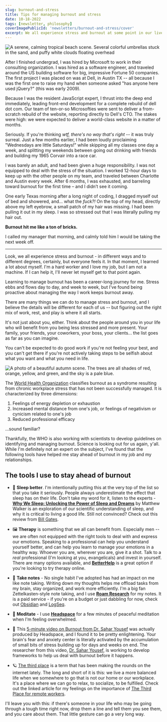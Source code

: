 ```yaml
---
slug: burnout-and-stress
title: Tips for managing burnout and stress
date: 10-18-2022
tags: [newsletter, philosophy]
coverImagePublicId: 'newsletters/burnout-and-stress/cover'
excerpt: We all experience stress and burnout at some point in our lives. Here are the tools I've found to stay ahead of burnout in my job and my relationships.
---
```


<Image
  publicId="newsletters/burnout-and-stress/cover"
  alt="A serene, calming tropical beach scene. Several colorful umbrellas stuck in the sand, and puffy white clouds floating overhead"
/>

After I finished undergrad, I was hired by Microsoft to work in their consulting organization. I was hired as a software engineer, and traveled around the US building software for big, impressive Fortune 50 companies. The first project I was placed on was at Dell, in Austin TX -- all because I was the first one to raise my hand when someone asked "has anyone here used jQuery?" (this was early 2009).

Because I was the resident JavaScript expert, I thrust into the deep end immediately, leading front-end development for a complete rebuild of dell dot com. Our team of ten-or-so Microsofties were sent to deliver a from-scratch rebuild of the website, reporting directly to Dell's CTO. The stakes were high: we were expected to deliver a world-class website in a matter of months.

Seriously. If you're thinking _wtf, there's no way that's right_ -- it was truly surreal. Just a few months earlier, I had been loudly proclaiming "Wednesdays are little Saturdays!" while skipping all my classes one day a week, and splitting my weekends between going out drinking with friends and building my 1965 Corvair into a race car.

I was barely an adult, and had been given a huge responsibility. I was not equipped to deal with the stress of the situation. I worked 12-hour days to keep up with the other people on my team, and traveled between Charlotte and Austin every week. After 6 months, I was exhausted, and barreling toward burnout for the first time – and I didn’t see it coming.

One early Texas morning after a long night of coding, I dragged myself out of bed and showered, and... what the _fuck?!_ On the top of my head, directly above my left eyebrow, a small patch of my hair was missing. I had been pulling it out in my sleep. I was so stressed out that I was literally pulling my hair out.

**Burnout hit me like a ton of bricks.**

I called my manager that morning, and calmly told him I would be taking the next week off.

---

Look, we all experience stress and burnout - in different ways and to different degrees, certainly, but everyone feels it. In that moment, I learned a lot about myself. I'm a hard worker and I love my job, but I am not a machine. If I can help it, I'll never let myself get to that point again.

Learning to manage burnout has been a career-long journey for me. Stress ebbs and flows day to day, and week to week, but I've found being proactive about managing the way I work keeps burnout away.

There are many things we can do to manage stress and burnout, and I believe the details will be different for each of us -- but figuring out the right mix of work, rest, and play is where it all starts.

It's not just about you, either. Think about the people around you in your life who will benefit from you being less stressed and more present. Your family, your friends, your coworkers, your boss, your clients... the list goes as far as you can imagine.

You can't be expected to do good work if you're not feeling your best, and you can't get there if you're not actively taking steps to be selfish about what you want and what you need in life.

<Image
  publicId="newsletters/burnout-and-stress/autumn"
  alt="A photo of a beautiful autumn scene. The trees are all shades of red, orange, yellow, and green, and the sky is a pale blue."
  caption="We took a field trip to North Carolina's Blue Ridge parkway over the weekend. It was beautiful, and I'm so glad we got to go."
/>

The [World Health Organization](https://www.who.int/news/item/28-05-2019-burn-out-an-occupational-phenomenon-international-classification-of-diseases) classifies burnout as a syndrome resulting from chronic workplace stress that has not been successfully managed. It is characterized by three dimensions:

1. Feelings of energy depletion or exhaustion
2. Increased mental distance from one's job, or feelings of negativism or cynicism related to one's job
3. Reduced professional efficacy

...sound familiar?

Thankfully, the WHO is also working with scientists to develop guidelines on identifying and managing burnout. Science is looking out for us again, y'all. While I'm definitely not an expert on the subject, I've found that the following tools have helped me stay ahead of burnout in my job and my relationships.

## The tools I use to stay ahead of burnout

- 🛌 **Sleep better**. I'm intentionally putting this at the very top of the list so that you take it seriously. People always underestimate the effect that sleep has on their life. Don't take my word for it, listen to the experts - [**Why We Sleep: Unlocking the Power of Sleep and Dreams**](https://hardcover.app/books/why-we-sleep) by Matthew Walker is an exploration of our scientific understanding of sleep, and why it is critical to living a good life. Still not convinced? Check out this review from [Bill Gates](https://www.gatesnotes.com/Books/Why-We-Sleep).

- 🖼 **Therapy** is something that we all can benefit from. Especially men -- we are often not equipped with the right tools to deal with and express our emotions. Speaking to a professional can help you understand yourself better, and can help you learn to manage your emotions in a healthy way. Whoever you are, wherever you are, give it a shot. Talk to a _real_ professional (I'm looking at you, evangelicals) and invest in yourself. There are many options available, and [**BetterHelp**](https://www.betterhelp.com/) is a great option if you're looking to try therapy online.

- 📝 **Take notes** - No single habit I've adopted has had an impact on me like note taking. Writing down my thoughts helps me offload tasks from my brain, stay organized, and work more efficiently. I'm a big fan Zettelkasten-style note taking, and I use [**Roam Research**](https://roamresearch.com/) for my notes. It is a paid service - if you're on a budget or just dabbling for now, check out [Obsidian](https://obsidian.md/) and [LogSeq](https://logseq.com/).

- 🧘 **Meditate** - I use [**Headspace**](https://www.headspace.com/referral/z6jb3?slug=cebee0&audio=false) for a few minutes of peaceful meditation when I'm feeling overwhelmed.

- 🧠 This [5-minute video on Burnout from Dr. Sahar Yousef](https://www.youtube.com/watch?v=cFjK5WLpSHE) was actually produced by Headspace, and I found it to be pretty enlightening. Your brain's fear and anxiety center is literally activated by the accumulation of small bits of stress building up for days and weeks on end. The researcher from this video, [Dr. Sahar Yousef](http://www.saharyousef.com/), is working to develop frameworks to help us deal with burnout before it happens.

- 🪐 [The third place](https://mikebifulco.com/posts/remote-work-and-the-third-place) is a term that has been making the rounds on the internet lately. The long and short of it is this: we live a more balanced life when we somewhere to go that is not our home or our workplace. It's a place where we can go to relax, to socialize, to be fulfilled. Check out the linked article for my feelings on the importance of [The Third Place for remote workers](https://mikebifulco.com/posts/remote-work-and-the-third-place).

I'll leave you with this: if there's someone in your life who may be going through a tough time right now, drop them a line and tell them you see them, and you care about them. That little gesture can go a very long way.

